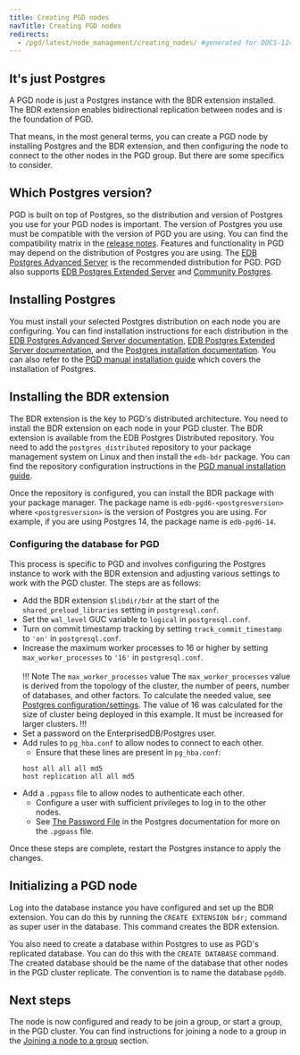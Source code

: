```yaml
---
title: Creating PGD nodes
navTitle: Creating PGD nodes
redirects:
  - /pgd/latest/node_management/creating_nodes/ #generated for DOCS-1247-PGD-6.0-Docs
---
```



## It's just Postgres

A PGD node is just a Postgres instance with the BDR extension installed. The BDR extension enables bidirectional replication between nodes and is the foundation of PGD.

That means, in the most general terms, you can create a PGD node by installing Postgres and the BDR extension, and then configuring the node to connect to the other nodes in the PGD group. But there are some specifics to consider.

## Which Postgres version?

PGD is built on top of Postgres, so the distribution and version of Postgres you use for your PGD nodes is important. The version of Postgres you use must be compatible with the version of PGD you are using. You can find the compatibility matrix in the [release notes](/pgd/latest/rel_notes). Features and functionality in PGD may depend on the distribution of Postgres you are using. The [EDB Postgres Advanced Server](/epas/latest/) is the recommended distribution for PGD. PGD also supports [EDB Postgres Extended Server](/pge/latest/) and [Community Postgres](https://www.postgresql.org/).

## Installing Postgres

You must install your selected Postgres distribution on each node you are configuring. You can find installation instructions for each distribution in the [EDB Postgres Advanced Server documentation](/epas/latest/installing/), [EDB Postgres Extended Server documentation](/pge/latest/installing/), and the [Postgres installation documentation](/supported-open-source/postgresql/installing/). You can also refer to the [PGD manual installation guide](/pgd/latest/essential-how-to/install/03-installing-database-and-pgd) which covers the installation of Postgres.

## Installing the BDR extension

The BDR extension is the key to PGD's distributed architecture. You need to install the BDR extension on each node in your PGD cluster. The BDR extension is available from the EDB Postgres Distributed repository. You need to add the `postgres_distributed` repository to your package management system on Linux and then install the `edb-bdr` package. You can find the repository configuration instructions in the [PGD manual installation guide](/pgd/latest/essential-how-to/install/02-configure-repositories).

Once the repository is configured, you can install the BDR package with your package manager. The package name is `edb-pgd6-<postgresversion>` where `<postgresversion>` is the version of Postgres you are using. For example, if you are using Postgres 14, the package name is `edb-pgd6-14`.

### Configuring the database for PGD

This process is specific to PGD and involves configuring the Postgres instance to work with the BDR extension and adjusting various settings to work with the PGD cluster. The steps are as follows:

* Add the BDR extension `$libdir/bdr` at the start of the `shared_preload_libraries` setting in `postgresql.conf`.
* Set the `wal_level` GUC variable to `logical` in `postgresql.conf`.
* Turn on commit timestamp tracking by setting `track_commit_timestamp` to `'on'` in `postgresql.conf`.
* Increase the maximum worker processes to 16 or higher by setting `max_worker_processes` to `'16'` in `postgresql.conf`.<br/><br/>
  !!! Note The `max_worker_processes` value
  The `max_worker_processes` value is derived from the topology of the cluster, the number of peers, number of databases, and other factors. 
  To calculate the needed value, see [Postgres configuration/settings](/pgd/latest/postgres-configuration/#postgres-settings).
  The value of 16 was calculated for the size of cluster being deployed in this example. It must be increased for larger clusters.
  !!!
* Set a password on the EnterprisedDB/Postgres user.
* Add rules to `pg_hba.conf` to allow nodes to connect to each other.
  * Ensure that these lines are present in `pg_hba.conf`:
  ```
  host all all all md5
  host replication all all md5
  ```
* Add a `.pgpass` file to allow nodes to authenticate each other.
  * Configure a user with sufficient privileges to log in to the other nodes.
  * See [The Password File](https://www.postgresql.org/docs/current/libpq-pgpass.html) in the Postgres documentation for more on the `.pgpass` file. 

Once these steps are complete, restart the Postgres instance to apply the changes.

## Initializing a PGD node

Log into the database instance you have configured and set up the BDR extension. 
You can do this by running the `CREATE EXTENSION bdr;` command as super user in the database. 
This command creates the BDR extension. 

You also need to create a database within Postgres to use as PGD's replicated database. 
You can do this with the `CREATE DATABASE` command. 
The created database should be the name of the database that other nodes in the PGD cluster replicate. The convention is to name the database `pgddb`.

## Next steps

The node is now configured and ready to be join a group, or start a group, in the PGD cluster.
You can find instructions for joining a node to a group in the [Joining a node to a group](/pgd/latest/reference/node_management/creating_and_joining) section.

